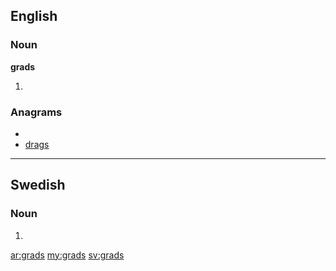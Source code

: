 ==English==

===Noun===
'''grads'''

# {{plural of|[[grad]]}}

===Anagrams===
* {{alphagram|adgrs}}
* [[drags#English|drags]]

----

==Swedish==

===Noun===
{{infl|sv|noun form}}

# {{sv-noun-form-indef-gen|grad}}

[[ar:grads]]
[[my:grads]]
[[sv:grads]]